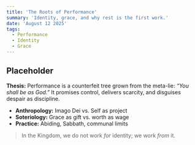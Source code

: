 ```yaml
---
title: 'The Roots of Performance'
summary: 'Identity, grace, and why rest is the first work.'
date: 'August 12 2025'
tags:
  - Performance
  - Identity
  - Grace
---
```


## Placeholder

**Thesis:** Performance is a counterfeit tree grown from the meta-lie: _“You shall be as God.”_ It promises control, delivers scarcity, and disguises despair as discipline.

- **Anthropology:** Imago Dei vs. Self as project
- **Soteriology:** Grace as gift vs. worth as wage
- **Practice:** Abiding, Sabbath, communal limits

> In the Kingdom, we do not work _for_ identity; we work _from_ it.